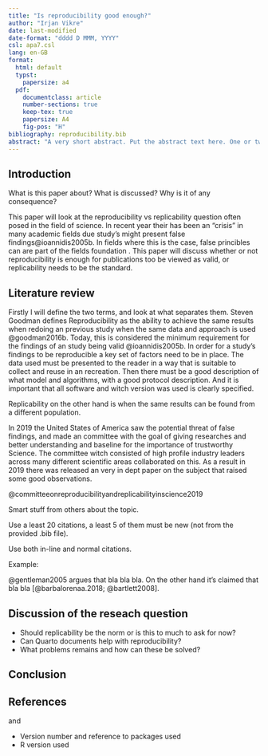 ```yaml
---
title: "Is reproducibility good enough?"
author: "Irjan Vikre"
date: last-modified
date-format: "dddd D MMM, YYYY"
csl: apa7.csl
lang: en-GB
format:
  html: default
  typst:
    papersize: a4
  pdf:
    documentclass: article
    number-sections: true
    keep-tex: true
    papersize: A4
    fig-pos: "H"
bibliography: reproducibility.bib
abstract: "A very short abstract. Put the abstract text here. One or two paragraphs summarising what follows below."
---
```


## Introduction

What is this paper about?
What is discussed?
Why is it of any consequence?

This paper will look at the reproducibility vs replicability question often posed in the field of science.
In recent year their has been an "crisis" in many academic fields due study's might present false findings\@ioannidis2005b.
In fields where this is the case, false princibles can are part of the fields foundation .
This paper will discuss whether or not reproducibility is enough for publications too be viewed as valid, or replicability needs to be the standard.

## Literature review

Firstly I will define the two terms, and look at what separates them.
Steven Goodman defines Reproducibility as the ability to achieve the same results when redoing an previous study when the same data and approach is used @goodman2016b.
Today, this is considered the minimum requirement for the findings of an study being valid @ioannidis2005b.
In order for a study's findings to be reproducible a key set of factors need to be in place.
The data used must be presented to the reader in a way that is suitable to collect and reuse in an recreation.
Then there must be a good description of what model and algorithms, with a good protocol description.
And it is important that all software and witch version was used is clearly specified.

Replicability on the other hand is when the same results can be found from a different population.

In 2019 the United States of America saw the potential threat of false findings, and made an committee with the goal of giving researches and better understanding and baseline for the importance of trustworthy Science.
The committee witch consisted of high profile industry leaders across many different scientific areas collaborated on this.
As a result in 2019 there was released an very in dept paper on the subject that raised some good observations.

@committeeonreproducibilityandreplicabilityinscience2019

Smart stuff from others about the topic.

Use a least 20 citations, a least 5 of them must be new (not from the provided .bib file).

Use both in-line and normal citations.

Example:

@gentleman2005 argues that bla bla bla.
On the other hand it's claimed that bla bla [@barbalorenaa.2018; @bartlett2008].

## Discussion of the reseach question

-   Should replicability be the norm or is this to much to ask for now?
-   Can Quarto documents help with reproducibility?
-   What problems remains and how can these be solved?

## Conclusion

## References

and

-   Version number and reference to packages used
-   R version used
